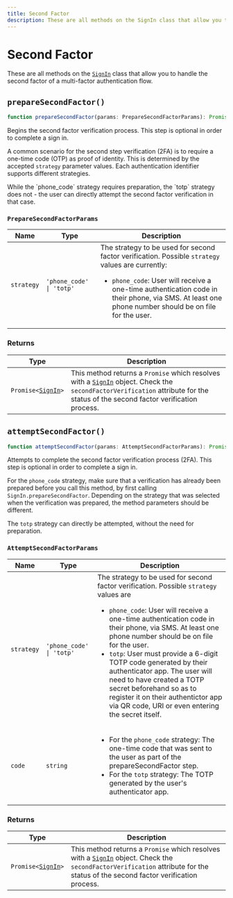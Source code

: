 ```yaml
---
title: Second Factor
description: These are all methods on the SignIn class that allow you to handle the second factor of a multi-factor authentication flow.
---
```


# Second Factor

These are all methods on the [`SignIn`][signin-ref] class that allow you to handle the second factor of a multi-factor authentication flow.

## `prepareSecondFactor()`

```typescript
function prepareSecondFactor(params: PrepareSecondFactorParams): Promise<SignIn>;
```

Begins the second factor verification process. This step is optional in order to complete a sign in.

A common scenario for the second step verification (2FA) is to require a one-time code (OTP) as proof of identity. This is determined by the accepted `strategy` parameter values. Each authentication identifier supports different strategies.

<Callout type="info">
  While the `phone_code` strategy requires preparation, the `totp` strategy does not - the user can directly attempt the second factor verification in that case.
</Callout>

### `PrepareSecondFactorParams`

| Name | Type | Description |
| --- | --- | --- |
| `strategy` | `'phone_code' \| 'totp'` | The strategy to be used for second factor verification. Possible `strategy` values are currently:<br /><ul><li>`phone_code`: User will receive a one-time authentication code in their phone, via SMS. At least one phone number should be on file for the user.</li></ul> |

### Returns

| Type | Description |
| --- | --- |
| <code>Promise\<[SignIn][signin-ref]\></code> | This method returns a `Promise` which resolves with a [`SignIn`][signin-ref] object. Check the `secondFactorVerification` attribute for the status of the second factor verification process. |

## `attemptSecondFactor()`

```typescript
function attemptSecondFactor(params: AttemptSecondFactorParams): Promise<SignIn>;
```

Attempts to complete the second factor verification process (2FA). This step is optional in order to complete a sign in.

For the `phone_code` strategy, make sure that a verification has already been prepared before you call this method, by first calling `SignIn.prepareSecondFactor`. Depending on the strategy that was selected when the verification was prepared, the method parameters should be different.

The `totp` strategy can directly be attempted, without the need for preparation.

### `AttemptSecondFactorParams`

| Name | Type | Description |
| --- | --- | --- |
| `strategy` | `'phone_code' \| 'totp'` | The strategy to be used for second factor verification. Possible `strategy` values are <ul><li>`phone_code`: User will receive a one-time authentication code in their phone, via SMS. At least one phone number should be on file for the user.</li><li>`totp`: User must provide a 6-digit TOTP code generated by their authenticator app. The user will need to have created a TOTP secret beforehand so as to register it on their authentictor app via QR code, URI or even entering the secret itself.</li></ul> |
| `code` | `string` | <ul><li>For the `phone_code` strategy: The one-time code that was sent to the user as part of the prepareSecondFactor step.</li><li>For the `totp` strategy: The TOTP generated by the user's authenticator app.</li></ul> |

### Returns

| Type | Description |
| --- | --- |
| <code>Promise\<[SignIn][signin-ref]\></code> | This method returns a `Promise` which resolves with a [`SignIn`][signin-ref] object. Check the `secondFactorVerification` attribute for the status of the second factor verification process. |

[signin-ref]: /docs/references/javascript/sign-in/sign-in